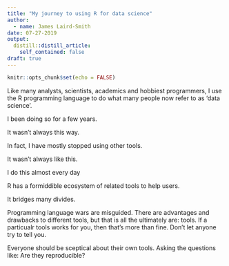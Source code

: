 ```yaml
---
title: "My journey to using R for data science"
author:
  - name: James Laird-Smith
date: 07-27-2019
output:
  distill::distill_article:
    self_contained: false
draft: true
---
```


```r
knitr::opts_chunk$set(echo = FALSE)
```

Like many analysts, scientists, academics and hobbiest programmers, I use the R
programming language to do what many people now refer to as 'data science'. 

I been doing so for a few years.

It
wasn't always this way.

In
fact, I have mostly stopped using other tools.

It
wasn't always like this.

I
do this almost every day

R has a formiddible ecosystem of related tools to help users.

It bridges many divides.

Programming language wars are misguided. There are advantages and drawbacks to
different tools, but that is all the ultimately are: tools. If a particualr 
tools works for you, then that's more than fine. Don't let anyone try to tell
you.

Everyone should be sceptical about their own tools. Asking the questions like: 
Are they reproducible?
